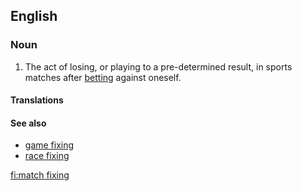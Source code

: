 ==English==
{{wikipedia}}

===Noun===
{{en-noun|-|head=[[match]] [[fixing]]}}

# {{sports}} The act of losing, or playing to a pre-determined result, in sports matches after [[betting]] against oneself.

====Translations====
{{trans-top|the act of losing, or playing to a pre-determined result}}
{{trans-mid}}
{{trans-bottom}}

====See also====
* [[game fixing]]
* [[race fixing]]

[[fi:match fixing]]